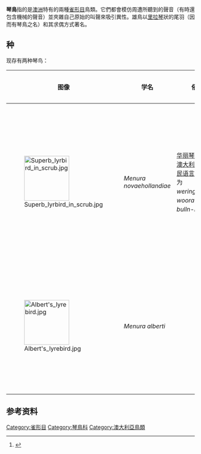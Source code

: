 {{expand language|time=2019-12-07T15:19:58+00:00|en}}
{{Automatic taxobox
| fossil_range = {{tsl|en|Early Miocene|早中新世}} - 现今
| image =  Superb lyrbird in scrub.jpg
| image_caption = 雄性华丽琴鸟
| parent_authority = [[勒内-普里梅韦勒·莱松|Lesson]], 1828
| taxon = Menura
| authority = [[约翰·莱瑟姆_(鸟类学家)|Latham]], 1801
| subdivision_ranks = [[种|种]]
| subdivision =
* [[华丽琴鸟|华丽琴鸟]] ''M. novaehollandiae''
* {{tsl|en|Albert's lyrebird|艾伯氏琴鸟}} ''M. alberti''
* †''{{tsl|en|Menura tyawanoides}}''
}}
'''琴鳥'''指的是[[澳洲|澳洲]]特有的兩種[[雀形目|雀形目]]鳥類。它們都會模仿周遭所聽到的聲音（有時還包含機械的聲音）並夾雜自己原始的叫聲來吸引異性。雄鳥以[[里拉琴|里拉琴]]狀的尾羽（因而有琴鳥之名）和其求偶方式著名。

==种==
现存有两种琴鸟：
{| class="wikitable"
|-
! 图像 !! 学名 !! 俗名 !! 描述 !! 分布
|-
|[[File:Superb_lyrbird_in_scrub.jpg|120px]] || ''Menura novaehollandiae'' || [[华丽琴鸟|华丽琴鸟]]，在[[澳大利亚原住民语言|澳大利亚原住民语言]]中被称为''weringerong''、''woorail''和''bulln-bulln''。<ref>{{Cite book |last=Reed |first=A.W. |authorlink=Alexander Wyclif Reed |title=Aboriginal Words of Australia |pages=17; 34 |year=1998 |publisher=New Holland |location=Chatswood, NSW |isbn=978-1-876334-16-1 |url=https://books.google.com/books?id=HJrICbfAmJ0C |accessdate=3 October 2011 |archive-date=2020-09-11 |archive-url=https://web.archive.org/web/20200911165222/https://books.google.com/books?id=HJrICbfAmJ0C |dead-url=no }}</ref> || 世界上最大的鸣禽之一，以其精致的尾羽和出色的模仿能力而著名。 || 自维多利亚州南部至昆士兰州东南部
|-
|[[File:Albert's_lyrebird.jpg|120px]] ||''Menura alberti'' || {{tsl|en|Albert's lyrebird|艾伯氏琴鸟}}|| 以[[维多利亚女王|维多利亚女王]]之夫[[艾伯特亲王|艾伯特亲王]]命名。|| 新南威尔士州与昆士兰州之间
|-
|}

==参考资料==
{{reflist}}

{{Taxonbar|from=Q214096}}

[[Category:雀形目|Category:雀形目]]
[[Category:琴鳥科|Category:琴鳥科]]
[[Category:澳大利亞鳥類|Category:澳大利亞鳥類]]


{{雀形目小作品}}